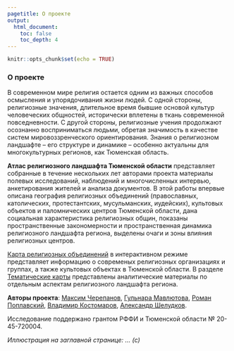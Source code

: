 ```yaml
---
pagetitle: О проекте
output:
  html_document:
    toc: false
    toc_depth: 4
---
```


```r
knitr::opts_chunk$set(echo = TRUE)
```

### О проекте 

В современном мире религия остается одним из важных способов осмысления и упорядочивания жизни людей. С одной стороны, религиозные значения, длительное время бывшие основой культур человеческих общностей, исторически вплетены в ткань современной повседневности. С другой стороны, религиозные учения продолжают осознанно восприниматься людьми, обретая значимость в качестве систем мировоззренческого ориентирования. Знания о религиозном ландшафте -- его структуре и динамике -- особенно актуальны для многокультурных регионов, как Тюменская область.

**Атлас религиозного ландшафта Тюменской области** представляет собранные в течение нескольких лет авторами проекта материалы полевых исследований, наблюдений и многочисленных интервью, анкетирования жителей и анализа документов. В этой работы впервые описана география религиозных объединений (православных, католических, протестантских, мусульманских, иудейских), культовых объектов и паломнических центров Тюменской области, дана социальная характеристика религиозных общин, показаны пространственные закономерности и пространственная динамика религиозного ландшафта региона, выделены очаги и зоны влияния религиозных центров.

[Карта религиозных объединений](https://alschel.github.io/atlas-of-religions/interactive-map/) в интерактивном режиме представляет информацию о современых религиозных организациях и группах, а также культовых объектах в Тюменской области. В разделе [Тематические карты](https://alschel.github.io/atlas-of-religions/thematic-maps/) представлены аналитические материалы по отдельным аспектам религиозного ландшафта региона. 

**Авторы проекта**:  [Максим Черепанов](https://orcid.org/0000-0003-2246-1329){target="_blank"}, [Гульнара Мавлютова](https://orcid.org/0000-0003-4459-7104){target="_blank"}, [Роман Поплавский](https://orcid.org/0000-0001-9492-0673){target="_blank"}, [Владимир Костомаров](https://orcid.org/0000-0002-8667-3809){target="_blank"}, [Александр Шелудков](https://orcid.org/
0000-0001-5409-934X){target="_blank"}. 

Исследование поддержано грантом РФФИ и Тюменской области № 20-45-720004.

*<i>Иллюстрация на заглавной странице: ... (с)</i>*